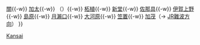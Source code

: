 {{鐵道路線
|模板名稱 = 關西本線 (JR西日本)
|名稱 = [[File:JR logo (west).svg|25px|西日本旅客鐵道|link=西日本旅客鐵道]] [[關西本線]]（龜山－加茂 [[File:JRW kinki-V.svg|20px]]）
|代表色 = #5726B7
|車站列表 = （[[Template:關西本線 (JR東海)|名古屋方向]] ←）[[龜山站 (三重縣)|龜山]]{{-w}} [[關站 (三重縣)|關]]{{-w}} [[加太站 (三重縣)|加太]]{{-w}} （{{link-ja|中在家信號場|中在家信号場}}）{{-w}} [[柘植站|柘植]]{{-w}} [[新堂站 (日本)|新堂]]{{-w}} [[佐那具站|佐那具]]{{-w}} [[伊賀上野站|伊賀上野]]{{-w}} [[島原站 (三重縣)|島原]]{{-w}} [[月瀨口站|月瀨口]]{{-w}} [[大河原站 (京都府)|大河原]]{{-w}} [[笠置站|笠置]]{{-w}} [[加茂站 (京都府)|加茂]]（→ [[Template:大和路線|JR難波方向]]）
}}<noinclude>
[[Category:西日本旅客鐵道路線模板|Kansai]]
</noinclude>